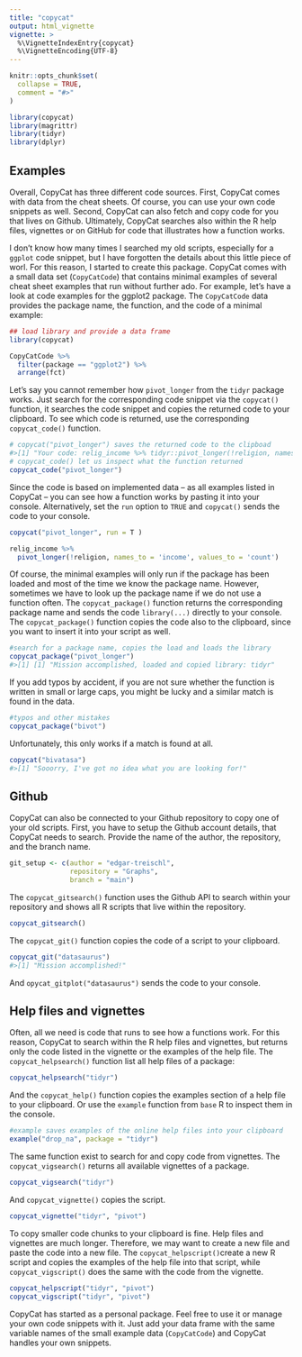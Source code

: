 ```yaml
---
title: "copycat"
output: html_vignette
vignette: >
  %\VignetteIndexEntry{copycat}
  %\VignetteEncoding{UTF-8}
---
```


```r
knitr::opts_chunk$set(
  collapse = TRUE,
  comment = "#>"
)
```

```r
library(copycat)
library(magrittr)
library(tidyr)
library(dplyr)
```

## Examples

Overall, CopyCat has three different code sources. First, CopyCat comes with data from the cheat sheets. Of course, you can use your own code snippets as well. Second, CopyCat can also fetch and copy code for you that lives on Github. Ultimately, CopyCat searches also within the R help files, vignettes or on GitHub for code that illustrates how a function works.

I don't know how many times I searched my old scripts, especially for a `ggplot` code snippet, but I have forgotten the details about this little piece of worl. For this reason, I started to create this package. CopyCat comes with a small data set (`CopyCatCode`) that contains minimal examples of several cheat sheet examples that run without further ado. For example, let's have a look at code examples for the ggplot2 package. The `CopyCatCode` data provides the package name, the function, and the code of a minimal example:

```r
## load library and provide a data frame 
library(copycat)

CopyCatCode %>% 
  filter(package == "ggplot2") %>% 
  arrange(fct)
```


Let's say you cannot remember how `pivot_longer` from the `tidyr` package works. Just search for the corresponding code snippet via the `copycat()` function, it searches the code snippet and copies the returned code to your clipboard. To see which code is returned, use the corresponding `copycat_code()` function.

```r
# copycat("pivot_longer") saves the returned code to the clipboad
#>[1] "Your code: relig_income %>% tidyr::pivot_longer(!religion, names_to = #>'income', values_to = 'count')"
# copycat_code() let us inspect what the function returned 
copycat_code("pivot_longer")
```

Since the code is based on implemented data -- as all examples listed in CopyCat -- you can see how a function works by pasting it into your console. Alternatively, set the `run` option to `TRUE` and `copycat()` sends the code to your console.

```r
copycat("pivot_longer", run = T )
```

```r
relig_income %>% 
  pivot_longer(!religion, names_to = 'income', values_to = 'count')
```



Of course, the minimal examples will only run if the package has been loaded and most of the time we know the package name. However, sometimes we have to look up the package name if we do not use a function often. The `copycat_package()` function returns the corresponding package name and sends the code `library(...)` directly to your console. The `copycat_package()` function copies the code also to the clipboard, since you want to insert it into your script as well.

```r
#search for a package name, copies the load and loads the library
copycat_package("pivot_longer")
#>[1] [1] "Mission accomplished, loaded and copied library: tidyr"
```

If you add typos by accident, if you are not sure whether the function is written in small or large caps, you might be lucky and a similar match is found in the data.

```r
#typos and other mistakes 
copycat_package("bivot")
```

Unfortunately, this only works if a match is found at all.

```r
copycat("bivatasa")
#>[1] "Sooorry, I've got no idea what you are looking for!"
```

## Github

CopyCat can also be connected to your Github repository to copy one of your old scripts. First, you have to setup the Github account details, that CopyCat needs to search. Provide the name of the author, the repository, and the branch name.

```r
git_setup <- c(author = "edgar-treischl",
               repository = "Graphs",
               branch = "main")
```

The `copycat_gitsearch()` function uses the Github API to search within your repository and shows all R scripts that live within the repository.


```r
copycat_gitsearch()
```

The `copycat_git()` function copies the code of a script to your clipboard.

```r
copycat_git("datasaurus")
#>[1] "Mission accomplished!"
```

And `opycat_gitplot("datasaurus")` sends the code to your console.

## Help files and vignettes

Often, all we need is code that runs to see how a functions work. For this reason, CopyCat to search within the R help files and vignettes, but returns only the code listed in the vignette or the examples of the help file. The `copycat_helpsearch()` function list all help files of a package:


```r
copycat_helpsearch("tidyr")
```

And the `copycat_help()` function copies the examples section of a help file to your clipboard. Or use the `example` function from `base` R to inspect them in the console.


```r
#example saves examples of the online help files into your clipboard
example("drop_na", package = "tidyr")
```

The same function exist to search for and copy code from vignettes. The `copycat_vigsearch()` returns all available vignettes of a package. 

```r
copycat_vigsearch("tidyr")
```

And `copycat_vignette()` copies the script. 

```r
copycat_vignette("tidyr", "pivot")
```

To copy smaller code chunks to your clipboard is fine. Help files and vignettes are much longer. Therefore, we may want to create a new file and paste the code into a new file. The `copycat_helpscript()`create a new R script and copies the examples of the help file into that script, while `copycat_vigscript()` does the same with the code from the vignette.

```r
copycat_helpscript("tidyr", "pivot")
copycat_vigscript("tidyr", "pivot")
```


CopyCat has started as a personal package. Feel free to use it or manage your own code snippets with it. Just add your data frame with the same variable names of the small example data (`CopyCatCode`) and CopyCat handles your own snippets. 


